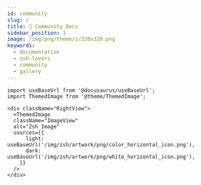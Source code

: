 ```yaml
---
id: community
slug: /
title: 👥 Community Docs
sidebar_position: 1
image: /img/png/theme/z/320x320.png
keywords:
  - documentation
  - zsh-lovers
  - community
  - gallery
---
```


<!-- @format -->

```mdx-code-block
import useBaseUrl from '@docusaurus/useBaseUrl';
import ThemedImage from '@theme/ThemedImage';

<div className="RightView">
  <ThemedImage
  className="ImageView"
  alt="Zsh Image"
  sources={{
      light: useBaseUrl('/img/zsh/artwork/png/color_horizontal_icon.png'),
      dark: useBaseUrl('/img/zsh/artwork/png/white_horizontal_icon.png'),
    }}
  />
</div>
```
